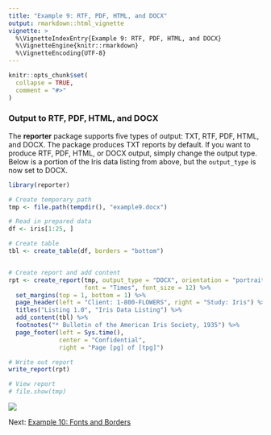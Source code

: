 ```yaml
---
title: "Example 9: RTF, PDF, HTML, and DOCX"
output: rmarkdown::html_vignette
vignette: >
  %\VignetteIndexEntry{Example 9: RTF, PDF, HTML, and DOCX}
  %\VignetteEngine{knitr::rmarkdown}
  %\VignetteEncoding{UTF-8}
---
```


```r
knitr::opts_chunk$set(
  collapse = TRUE,
  comment = "#>"
)
```

### Output to RTF, PDF, HTML, and DOCX

The **reporter** package supports five types of output: TXT, RTF, PDF, HTML, 
and DOCX. 
The package produces TXT reports by default.  If you want to produce RTF, PDF, 
HTML, or DOCX output, simply change the output type.  Below is a portion
of the Iris data listing from above, but the `output_type`
is now set to DOCX.

```r
library(reporter)

# Create temporary path
tmp <- file.path(tempdir(), "example9.docx")

# Read in prepared data
df <- iris[1:25, ]

# Create table
tbl <- create_table(df, borders = "bottom") 


# Create report and add content
rpt <- create_report(tmp, output_type = "DOCX", orientation = "portrait", 
                     font = "Times", font_size = 12) %>% 
  set_margins(top = 1, bottom = 1) %>%
  page_header(left = "Client: 1-800-FLOWERS", right = "Study: Iris") %>% 
  titles("Listing 1.0", "Iris Data Listing") %>% 
  add_content(tbl) %>% 
  footnotes("* Bulletin of the American Iris Society, 1935") %>%
  page_footer(left = Sys.time(), 
              center = "Confidential", 
              right = "Page [pg] of [tpg]")

# Write out report
write_report(rpt)

# View report
# file.show(tmp)

```
<img src="../man/images/rtf.png"/>


Next: [Example 10: Fonts and Borders](reporter-fonts.html)

